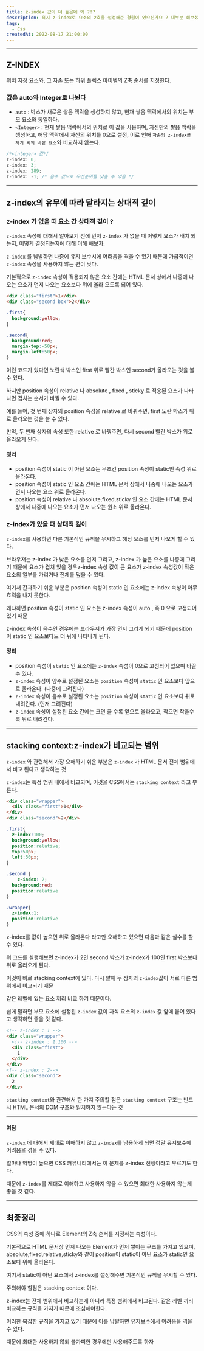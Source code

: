 ```yaml
---
title: z-index 값이 더 높은데 왜 ?!?
description: 혹시 z-index로 요소의 z축을 설정해준 경험이 있으신가요 ? 대부분 해보셨을텐데 z-index 값을 높게 설정했지만 원하는대로 작동하지 않는(위로 올라오지 않는) 경험을 해보셨을 것 같아요! 그래서 z-index는 어떤 원리로 동작하는지에 대해서 공부해보고자 합니다 👍
tags:
  - Css
createdAt: 2022-08-17 21:00:00
---
```


<hr/>

## Z-INDEX

위치 지정 요소와, 그 자손 또는 하위 플렉스 아이템의 Z축 순서를 지정한다.

### 값은 auto와 Integer로 나뉜다

- `auto` : 박스가 새로운 쌓음 맥락을 생성하지 않고, 현재 쌓음 맥락에서의 위치는 부모 요소와 동일하다.
- `<Integer>` : 현재 쌓음 맥락에서의 위치로 이 값을 사용하며, 자신만의 쌓음 맥락을 생성하고, 해당 맥락에서 자신의 위치를 0으로 설정, 이로 인해 `자손의 z-index를 자기 외의 바깥 요소`와 비교하지 않는다.

```javascript
/*<integer> 값*/
z-index: 0;
z-index: 3;
z-index: 289;
z-index: -1; /* 음수 값으로 우선순위를 낮출 수 있음 */
```

<hr/>

## z-index의 유무에 따라 달라지는 상대적 깊이

### z-index 가 없을 때 요소 간 상대적 깊이 ?

`z-index` 속성에 대해서 알아보기 전에 먼저 `z-index` 가 없을 때 어떻게 요소가 배치 되는지, 어떻게 결정되는지에 대해 이해 해보자.

`z-index` 를 남발하면 나중에 유지 보수시에 어려움을 겪을 수 있기 때문에 가급적이면 `z-index` 속성을 사용하지 않는 편이 낫다.

기본적으로 `z-index` 속성이 적용되지 않은 요소 간에는 HTML 문서 상에서 나중에 나오는 요소가 먼저 나오는 요소보다 위에 올라 오도록 되어 있다.

```html
<div class="first">1</div>
<div class="second box">2</div>
```

```css
.first{
  background:yellow;
}

.second{
  background:red;
  margin-top:-50px;
  margin-left:50px;
}
```

이런 코드가 있다면 노란색 박스인 first 위로 빨간 박스인 second가 올라오는 것을 볼 수 있다.

하지만 position 속성이 relative 나 absolute , fixed , sticky 로 적용된 요소가 나타나면 겹치는 순서가 바뀔 수 있다.

예를 들어, 첫 번째 상자의 position 속성을 relative 로 바꿔주면, first 노란 박스가 위로 올라오는 것을 볼 수 있다.

만약, 두 번째 상자의 속성 또한 relative 로 바꿔주면, 다시 second 빨간 박스가 위로 올라오게 된다.

#### 정리

- position 속성이 static 이 아닌 요소는 무조건 position 속성이 static인 속성 위로 올라온다.
- position 속성이 static 인 요소 간에는 HTML 문서 상에서 나중에 나오는 요소가 먼저 나오는 요소 위로 올라온다.
- position 속성이 relative 나 absolute,fixed,sticky 인 요소 간에는 HTML 문서 상에서 나중에 나오는 요소가 먼저 나오는 원소 위로 올라온다.

### z-index가 있을 때 상대적 깊이

`z-index`를 사용하면 다른 기본적인 규칙을 무시하고 해당 요소를 먼저 나오게 할 수 있다.

브라우저는 z-index 가 낮은 요소를 먼저 그리고, z-index 가 높은 요소를 나중에 그리기 때문에 요소가 겹처 있을 경우z-index 속성 값이 큰 요소가 z-index 속성값이 작은 요소의 일부를 가리거나 전체를 덮을 수 있다.

여기서 간과하기 쉬운 부분은 position 속성이 static 인 요소에는 z-index 속성이 아무 효력을 내지 못한다.

왜냐하면 position 속성이 static 인 요소는 z-index 속성이 auto , 즉 0 으로 고정되어 있기 때문

z-index 속성이 음수인 경우에는 브라우저가 가장 먼저 그리게 되기 때문에 position 이 static 인 요소보다도 더 뒤에 나타나게 된다.

#### 정리

- position 속성이 `static` 인 요소에는 `z-index` 속성이 0으로 고정되어 있으며 바꿀 수 있다.
- `z-index` 속성이 양수로 설정된 요소는 `position` 속성이 `static` 인 요소보다 앞으로 올라온다. (나중에 그려진다)
- `z-index` 속성이 음수로 설정된 요소는 `position` 속성이 `static` 인 요소보다 뒤로 내려간다. (먼저 그려진다)
- `z-index` 속성이 설정된 요소 간에는 크면 클 수록 앞으로 올라오고, 작으면 작을수록 뒤로 내려간다.

<hr/>

## stacking context:z-index가 비교되는 범위

`z-index` 와 관련해서 가장 오해하기 쉬운 부분은 `z-index` 가 HTML 문서 전체 범위에서 비교 된다고 생각하는 것

`z-index`는 특정 범위 내에서 비교되며, 이것을 CSS에서는 `stacking context` 라고 부른다.

```html
<div class="wrapper">
  <div class="first">1</div>
</div>
<div class="second">2</div>
```

```css
.first{
  z-index:100;
  background:yellow;
  position:relative;
  top:50px;
  left:50px;
}

.second {
	z-index: 2;
  background:red;
  position:relative
}

.wrapper{
  z-index:1;
  position:relative
}
```

z-index를 값이 높으면 위로 올라온다 라고만 오해하고 있으면 다음과 같은 실수를 할 수 있다.

위 코드를 실행해보면 z-index가 2인 second 박스가 z-index가 100인 first 박스보다 위로 올라오게 된다.

이것이 바로 stacking context에 있다. 다시 말해 두 상자의 `z-index`값이 서로 다른 범위에서 비교되기 때문

같은 레벨에 있는 요소 끼리 비교 하기 때문이다.

쉽게 말하면 부모 요소에 설정된 `z-index` 값이 자식 요소의 `z-index` 값 앞에 붙어 있다고 생각하면 좋을 것 같다.

```html
<!-- z-index : 1 -->
<div class="wrapper">
  <!-- z-index : 1.100 -->
  <div class="first">
    1
  </div>
</div>
<!-- z-index : 2-->
<div class="second">
  2
</div>
```

`stacking context`와 관련해서 한 가지 주의할 점은 `stacking context` 구조는 반드시 HTML 문서의 DOM 구조와 일치하지 않는다는 것

<hr/>

#### 여담

`z-index` 에 대해서 제대로 이해하지 않고 `z-index`를 남용하게 되면 정말 유지보수에 어려움을 겪을 수 있다.

얼마나 악명이 높으면 CSS 커뮤니티에서는 이 문제를 z-index 전쟁이라고 부르기도 한다.

때문에 `z-index`를 제대로 이해하고 사용하지 않을 수 있으면 최대한 사용하지 않는게 좋을 것 같다.

<hr/>

## 최종정리

CSS의 속성 중에 하나로 Element의 Z축 순서를 지정하는 속성이다.

기본적으로 HTML 문서상 먼저 나오는 Element가 먼저 쌓이는 구조를 가지고 있으며, absolute,fixed,relative,sticky와 같이 position이 static이 아닌 요소가 static인 요소보다  위에 올라온다.

여기서 static이 아닌 요소에서 z-index를 설정해주면 기본적인 규칙을 무시할 수 있다.

주의해야 할점은 stacking context 이다.

z-index는 전체 범위에서 비교하는게 아니라 특정 범위에서 비교된다. 같은 레벨 끼리 비교하는 규칙을 가지기 때문에 조심해야한다.

이러한 복잡한 규칙을 가지고 있기 때문에 이를 남발하면 유지보수에서 어려움을 겪을 수 있다.

때문에 최대한 사용하지 않되 불가피한 경우에만 사용해주도록 하자





